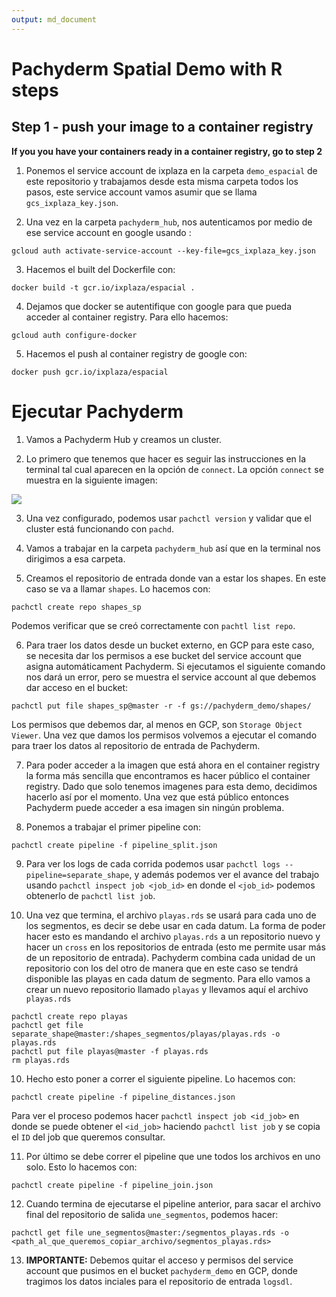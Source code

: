 ```yaml
---
output: md_document
---
```


# Pachyderm Spatial Demo with R steps

## Step 1 - push your image to a container registry 

**If you you have your containers ready in a container registry, go to step 2**

1. Ponemos el service account de ixplaza en la carpeta `demo_espacial` de este repositorio y trabajamos desde esta misma carpeta todos los pasos, este service account vamos asumir que se llama `gcs_ixplaza_key.json`.

2. Una vez en la carpeta `pachyderm_hub`, nos autenticamos por medio de ese service account en google usando :

```
gcloud auth activate-service-account --key-file=gcs_ixplaza_key.json
```

3. Hacemos el built del Dockerfile con:

```
docker build -t gcr.io/ixplaza/espacial .
```

4. Dejamos que docker se autentifique con google para que pueda acceder al container registry. Para ello hacemos:

```
gcloud auth configure-docker
```

5. Hacemos el push al container registry de google con:

```
docker push gcr.io/ixplaza/espacial
```

# Ejecutar Pachyderm

1. Vamos a Pachyderm Hub y creamos un cluster.

2. Lo primero que tenemos que hacer es seguir las instrucciones en la terminal tal cual aparecen en la opción de `connect`. La opción `connect` se muestra en la siguiente imagen:

![](img/1.png)

3. Una vez configurado, podemos usar `pachctl version` y validar que el cluster está funcionando con `pachd`.

4. Vamos a trabajar en la carpeta `pachyderm_hub` así que en la terminal nos dirigimos a esa carpeta.

5. Creamos el repositorio de entrada donde van a estar los shapes. En este caso se va a llamar `shapes`. Lo hacemos con:

```
pachctl create repo shapes_sp
```

Podemos verificar que se creó correctamente con `pachtl list repo`.

6. Para traer los datos desde un bucket externo, en GCP para este caso, se necesita dar los permisos a ese bucket del service account que asigna automáticament Pachyderm. Si ejecutamos el siguiente comando nos dará un error, pero se muestra el service account al que debemos dar acceso en el bucket:

```
pachctl put file shapes_sp@master -r -f gs://pachyderm_demo/shapes/
```

Los permisos que debemos dar, al menos en GCP, son `Storage Object Viewer`. Una vez que damos los permisos volvemos a ejecutar el comando para traer los datos al repositorio de entrada de Pachyderm.

7. Para poder acceder a la imagen que está ahora en el container registry la forma más sencilla que encontramos es hacer público el container registry. Dado que solo tenemos imagenes para esta demo, decidimos hacerlo así por el momento. Una vez que está público entonces Pachyderm puede acceder a esa imagen sin ningún problema.

8. Ponemos a trabajar el primer pipeline con:

```
pachctl create pipeline -f pipeline_split.json
```

9. Para ver los logs de cada corrida podemos usar `pachctl logs --pipeline=separate_shape`, y además podemos ver el avance del trabajo usando `pachctl inspect job <job_id>` en donde el `<job_id>` podemos obtenerlo de `pachctl list job`.

10. Una vez que termina, el archivo `playas.rds` se usará para cada uno de los segmentos, es decir se debe usar en cada datum. La forma de poder hacer esto es mandando el archivo `playas.rds` a un repositorio nuevo y hacer un `cross` en los repositorios de entrada (esto me permite usar más de un repositorio de entrada). Pachyderm combina cada unidad de un repositorio con los del otro de manera que en este caso se tendrá disponible las playas en cada datum de segmento. Para ello vamos a crear un nuevo repositorio llamado `playas` y llevamos aquí el archivo `playas.rds`

```
pachctl create repo playas
pachctl get file separate_shape@master:/shapes_segmentos/playas/playas.rds -o playas.rds
pachctl put file playas@master -f playas.rds
rm playas.rds
```
10. Hecho esto poner a correr el siguiente pipeline. Lo hacemos con:

```
pachctl create pipeline -f pipeline_distances.json
```

Para ver el proceso podemos hacer `pachctl inspect job <id_job>` en donde se puede obtener el `<id_job>` haciendo `pachctl list job` y se copia el `ID` del job que queremos consultar.

11. Por último se debe correr el pipeline que une todos los archivos en uno solo. Esto lo hacemos con:

```
pachctl create pipeline -f pipeline_join.json
```

12. Cuando termina de ejecutarse el pipeline anterior, para sacar el archivo final del repositorio de salida `une_segmentos`, podemos hacer:

```
pachctl get file une_segmentos@master:/segmentos_playas.rds -o <path_al_que_queremos_copiar_archivo/segmentos_playas.rds>
```

13. **IMPORTANTE:** Debemos quitar el acceso y permisos del service account que pusimos en el bucket `pachyderm_demo` en GCP, donde tragimos los datos inciales para el repositorio de entrada `logsdl`.
